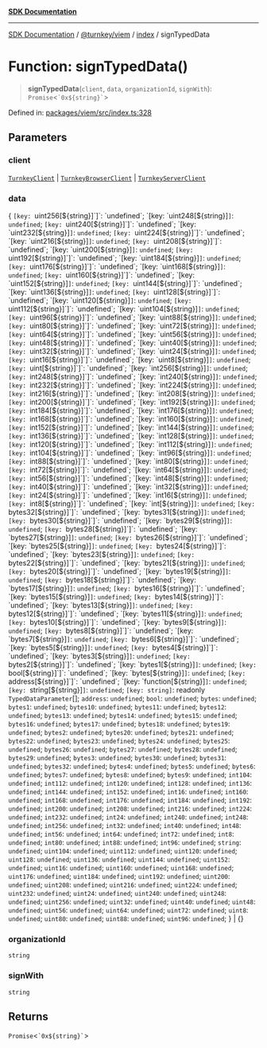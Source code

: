 [**SDK Documentation**](../../../../README.mdx)

***

[SDK Documentation](../../../../packages.mdx) / [@turnkey/viem](../../README.mdx) / [index](../README.mdx) / signTypedData

# Function: signTypedData()

> **signTypedData**(`client`, `data`, `organizationId`, `signWith`): `Promise`\<`` `0x${string}` ``\>

Defined in: [packages/viem/src/index.ts:328](https://github.com/tkhq/sdk/blob/fd49bfe86475c8603b3eb385aa101efa36fa32fc/packages/viem/src/index.ts#L328)

## Parameters

### client

[`TurnkeyClient`](../../../http/index/classes/TurnkeyClient.mdx) | [`TurnkeyBrowserClient`](../../../sdk-browser/index/classes/TurnkeyBrowserClient.mdx) | [`TurnkeyServerClient`](../../../sdk-server/index/classes/TurnkeyServerClient.mdx)

### data

\{ `[key: `uint256[${string}]`]`: `undefined`;  `[key: `uint248[${string}]`]`: `undefined`;  `[key: `uint240[${string}]`]`: `undefined`;  `[key: `uint232[${string}]`]`: `undefined`;  `[key: `uint224[${string}]`]`: `undefined`;  `[key: `uint216[${string}]`]`: `undefined`;  `[key: `uint208[${string}]`]`: `undefined`;  `[key: `uint200[${string}]`]`: `undefined`;  `[key: `uint192[${string}]`]`: `undefined`;  `[key: `uint184[${string}]`]`: `undefined`;  `[key: `uint176[${string}]`]`: `undefined`;  `[key: `uint168[${string}]`]`: `undefined`;  `[key: `uint160[${string}]`]`: `undefined`;  `[key: `uint152[${string}]`]`: `undefined`;  `[key: `uint144[${string}]`]`: `undefined`;  `[key: `uint136[${string}]`]`: `undefined`;  `[key: `uint128[${string}]`]`: `undefined`;  `[key: `uint120[${string}]`]`: `undefined`;  `[key: `uint112[${string}]`]`: `undefined`;  `[key: `uint104[${string}]`]`: `undefined`;  `[key: `uint96[${string}]`]`: `undefined`;  `[key: `uint88[${string}]`]`: `undefined`;  `[key: `uint80[${string}]`]`: `undefined`;  `[key: `uint72[${string}]`]`: `undefined`;  `[key: `uint64[${string}]`]`: `undefined`;  `[key: `uint56[${string}]`]`: `undefined`;  `[key: `uint48[${string}]`]`: `undefined`;  `[key: `uint40[${string}]`]`: `undefined`;  `[key: `uint32[${string}]`]`: `undefined`;  `[key: `uint24[${string}]`]`: `undefined`;  `[key: `uint16[${string}]`]`: `undefined`;  `[key: `uint8[${string}]`]`: `undefined`;  `[key: `uint[${string}]`]`: `undefined`;  `[key: `int256[${string}]`]`: `undefined`;  `[key: `int248[${string}]`]`: `undefined`;  `[key: `int240[${string}]`]`: `undefined`;  `[key: `int232[${string}]`]`: `undefined`;  `[key: `int224[${string}]`]`: `undefined`;  `[key: `int216[${string}]`]`: `undefined`;  `[key: `int208[${string}]`]`: `undefined`;  `[key: `int200[${string}]`]`: `undefined`;  `[key: `int192[${string}]`]`: `undefined`;  `[key: `int184[${string}]`]`: `undefined`;  `[key: `int176[${string}]`]`: `undefined`;  `[key: `int168[${string}]`]`: `undefined`;  `[key: `int160[${string}]`]`: `undefined`;  `[key: `int152[${string}]`]`: `undefined`;  `[key: `int144[${string}]`]`: `undefined`;  `[key: `int136[${string}]`]`: `undefined`;  `[key: `int128[${string}]`]`: `undefined`;  `[key: `int120[${string}]`]`: `undefined`;  `[key: `int112[${string}]`]`: `undefined`;  `[key: `int104[${string}]`]`: `undefined`;  `[key: `int96[${string}]`]`: `undefined`;  `[key: `int88[${string}]`]`: `undefined`;  `[key: `int80[${string}]`]`: `undefined`;  `[key: `int72[${string}]`]`: `undefined`;  `[key: `int64[${string}]`]`: `undefined`;  `[key: `int56[${string}]`]`: `undefined`;  `[key: `int48[${string}]`]`: `undefined`;  `[key: `int40[${string}]`]`: `undefined`;  `[key: `int32[${string}]`]`: `undefined`;  `[key: `int24[${string}]`]`: `undefined`;  `[key: `int16[${string}]`]`: `undefined`;  `[key: `int8[${string}]`]`: `undefined`;  `[key: `int[${string}]`]`: `undefined`;  `[key: `bytes32[${string}]`]`: `undefined`;  `[key: `bytes31[${string}]`]`: `undefined`;  `[key: `bytes30[${string}]`]`: `undefined`;  `[key: `bytes29[${string}]`]`: `undefined`;  `[key: `bytes28[${string}]`]`: `undefined`;  `[key: `bytes27[${string}]`]`: `undefined`;  `[key: `bytes26[${string}]`]`: `undefined`;  `[key: `bytes25[${string}]`]`: `undefined`;  `[key: `bytes24[${string}]`]`: `undefined`;  `[key: `bytes23[${string}]`]`: `undefined`;  `[key: `bytes22[${string}]`]`: `undefined`;  `[key: `bytes21[${string}]`]`: `undefined`;  `[key: `bytes20[${string}]`]`: `undefined`;  `[key: `bytes19[${string}]`]`: `undefined`;  `[key: `bytes18[${string}]`]`: `undefined`;  `[key: `bytes17[${string}]`]`: `undefined`;  `[key: `bytes16[${string}]`]`: `undefined`;  `[key: `bytes15[${string}]`]`: `undefined`;  `[key: `bytes14[${string}]`]`: `undefined`;  `[key: `bytes13[${string}]`]`: `undefined`;  `[key: `bytes12[${string}]`]`: `undefined`;  `[key: `bytes11[${string}]`]`: `undefined`;  `[key: `bytes10[${string}]`]`: `undefined`;  `[key: `bytes9[${string}]`]`: `undefined`;  `[key: `bytes8[${string}]`]`: `undefined`;  `[key: `bytes7[${string}]`]`: `undefined`;  `[key: `bytes6[${string}]`]`: `undefined`;  `[key: `bytes5[${string}]`]`: `undefined`;  `[key: `bytes4[${string}]`]`: `undefined`;  `[key: `bytes3[${string}]`]`: `undefined`;  `[key: `bytes2[${string}]`]`: `undefined`;  `[key: `bytes1[${string}]`]`: `undefined`;  `[key: `bool[${string}]`]`: `undefined`;  `[key: `bytes[${string}]`]`: `undefined`;  `[key: `address[${string}]`]`: `undefined`;  `[key: `function[${string}]`]`: `undefined`;  `[key: `string[${string}]`]`: `undefined`;  `[key: string]`: readonly `TypedDataParameter`[];  `address`: `undefined`; `bool`: `undefined`; `bytes`: `undefined`; `bytes1`: `undefined`; `bytes10`: `undefined`; `bytes11`: `undefined`; `bytes12`: `undefined`; `bytes13`: `undefined`; `bytes14`: `undefined`; `bytes15`: `undefined`; `bytes16`: `undefined`; `bytes17`: `undefined`; `bytes18`: `undefined`; `bytes19`: `undefined`; `bytes2`: `undefined`; `bytes20`: `undefined`; `bytes21`: `undefined`; `bytes22`: `undefined`; `bytes23`: `undefined`; `bytes24`: `undefined`; `bytes25`: `undefined`; `bytes26`: `undefined`; `bytes27`: `undefined`; `bytes28`: `undefined`; `bytes29`: `undefined`; `bytes3`: `undefined`; `bytes30`: `undefined`; `bytes31`: `undefined`; `bytes32`: `undefined`; `bytes4`: `undefined`; `bytes5`: `undefined`; `bytes6`: `undefined`; `bytes7`: `undefined`; `bytes8`: `undefined`; `bytes9`: `undefined`; `int104`: `undefined`; `int112`: `undefined`; `int120`: `undefined`; `int128`: `undefined`; `int136`: `undefined`; `int144`: `undefined`; `int152`: `undefined`; `int16`: `undefined`; `int160`: `undefined`; `int168`: `undefined`; `int176`: `undefined`; `int184`: `undefined`; `int192`: `undefined`; `int200`: `undefined`; `int208`: `undefined`; `int216`: `undefined`; `int224`: `undefined`; `int232`: `undefined`; `int24`: `undefined`; `int240`: `undefined`; `int248`: `undefined`; `int256`: `undefined`; `int32`: `undefined`; `int40`: `undefined`; `int48`: `undefined`; `int56`: `undefined`; `int64`: `undefined`; `int72`: `undefined`; `int8`: `undefined`; `int80`: `undefined`; `int88`: `undefined`; `int96`: `undefined`; `string`: `undefined`; `uint104`: `undefined`; `uint112`: `undefined`; `uint120`: `undefined`; `uint128`: `undefined`; `uint136`: `undefined`; `uint144`: `undefined`; `uint152`: `undefined`; `uint16`: `undefined`; `uint160`: `undefined`; `uint168`: `undefined`; `uint176`: `undefined`; `uint184`: `undefined`; `uint192`: `undefined`; `uint200`: `undefined`; `uint208`: `undefined`; `uint216`: `undefined`; `uint224`: `undefined`; `uint232`: `undefined`; `uint24`: `undefined`; `uint240`: `undefined`; `uint248`: `undefined`; `uint256`: `undefined`; `uint32`: `undefined`; `uint40`: `undefined`; `uint48`: `undefined`; `uint56`: `undefined`; `uint64`: `undefined`; `uint72`: `undefined`; `uint8`: `undefined`; `uint80`: `undefined`; `uint88`: `undefined`; `uint96`: `undefined`; \} | \{\}

### organizationId

`string`

### signWith

`string`

## Returns

`Promise`\<`` `0x${string}` ``\>
